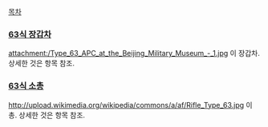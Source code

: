 [[목차]]
=== [[63식 장갑차]] ===
attachment:/Type_63_APC_at_the_Beijing_Military_Museum_-_1.jpg
이 장갑차. 상세한 것은 항목 참조.
=== [[63식 소총]] ===
http://upload.wikimedia.org/wikipedia/commons/a/af/Rifle_Type_63.jpg
이 총. 상세한 것은 항목 참조.
